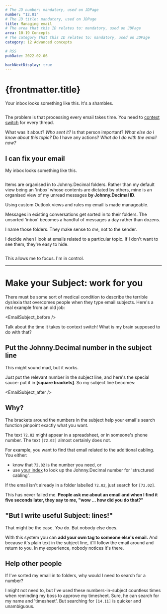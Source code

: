 ```yaml
---
# The JD number: mandatory, used on JDPage
number: "12.01"
# The JD title: mandatory, used on JDPage
title: Managing email
# The area that this ID relates to: mandatory, used on JDPage
area: 10-19 Concepts
# The category that this ID relates to: mandatory, used on JDPage
category: 12 Advanced concepts

# RSS
pubDate: 2022-02-06

backNextDisplay: true
---
```



# {frontmatter.title}

Your inbox looks something like this. It's a shambles.

<img srcset="/img/12.01-outlook-crop2-disorganised.webp 2x" />

The problem is that processing every email takes time. You need to [context switch](https://duckduckgo.com/?q=context+switching&ia=web) for every thread.

What was it about? _Who sent it?_ Is that person important? _What else do I know about this topic?_ Do I have any actions? _What do I do with the email now?_

## I can fix your email

My inbox looks something like this.

<img srcset="/img/12.01-outlook-crop-jdfolders.webp 2x" />

Items are organised in to Johnny.Decimal folders. Rather than my default view being an 'inbox' whose contents are dictated by others, mine is an organised view of my unread messages **by Johnny.Decimal ID**.

Using custom Outlook views and rules my email is made manageable.

Messages in existing conversations get sorted in to their folders. The unsorted 'inbox' becomes a handful of messages a day rather than dozens.

I name those folders. They make sense to _me_, not to the sender.

I decide when I look at emails related to a particular topic. If I don't want to see them, they're easy to hide.

<img srcset="/img/12.01-outlook-collapsed-jdfolders.webp 2x" />

This allows me to focus. I'm in control.

---

# Make your Subject: work for you

There must be some sort of medical condition to describe the terrible dyslexia that overcomes people when they type email subjects. Here's a real example from an old job:

<EmailSubject_before />

Talk about the time it takes to context switch! What is my brain supposed to do with that?

## Put the Johnny.Decimal number in the subject line

This might sound mad, but it works.

Just put the relevant number in the subject line, and here's the special sauce: put it in **[square brackets]**. So my subject line becomes:

<EmailSubject_after />

## Why?

The brackets around the numbers in the subject help your email's search function pinpoint exactly what you want.

The text `72.02` might appear in a spreadsheet, or in someone's phone number. The text `[72.02]` almost certainly does not.

For example, you want to find that email related to the additional cabling. You either:

- know that `72.02` is the number you need, or
- use [your index](/10-19-concepts/11-core/11.05-the-index) to look up the Johnny.Decimal number for 'structured cabling'.

If the email isn't already in a folder labelled `72.02`, just search for `[72.02]`.

This has never failed me. **People ask me about an email and when I find it five seconds later, they say to me, "wow … how did you do that?"**

## "But I write useful Subject: lines!"

That might be the case. _You_ do. But nobody else does.

With this system you can **add your own tag to someone else's email.** And because it's plain text in the subject line, it'll follow the email around and return to you. In my experience, nobody notices it's there.

## Help other people

If I've sorted my email in to folders, why would I need to search for a number?

I might not need to, but I've used these numbers-in-subject countless times when reminding my boss to approve my timesheet. Sure, he can search for my name and 'timesheet'. But searching for `[14.11]` is quicker and unambiguous.
